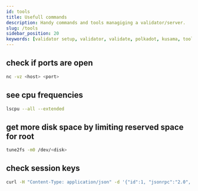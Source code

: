 ```yaml
---
id: tools
title: Usefull commands
description: Handy commands and tools managiging a validator/server.
slug: /tools
sidebar_position: 20
keywords: [validator setup, validator, validate, polkadot, kusama, tools]
---
```


## check if ports are open
```bash
nc -vz <host> <port>
```

## see cpu frequencies
```bash
lscpu --all --extended
```

## get more disk space by limiting reserved space for root
```bash
tune2fs -m0 /dev/<disk>
```

## check session keys
```bash
curl -H "Content-Type: application/json" -d '{"id":1, "jsonrpc":"2.0", "method": "author_hasSessionKeys", "params":["<session key 0x.....>"]}' http://localhost:<rpc port>
```
